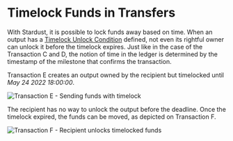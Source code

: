 # Timelock Funds in Transfers

With Stardust, it is possible to lock funds away based on time. When an output has a [Timelock Unlock Condition](https://github.com/iotaledger/tips/blob/master/tips/TIP-0018/tip-0018.md#timelock-unlock-condition)
defined, not even its rightful owner can unlock it before the timelock expires. Just like in the case of the Transaction C and D,
the notion of time in the ledger is determined by the timestamp of the milestone that confirms the transaction.

Transaction E creates an output owned by the recipient but timelocked until _May 24 2022 18:00:00_.

![Transaction E - Sending funds with timelock](/img/stardust_explanations/stardust_ledger_anatomy/simple_transaction/tx_E.svg)

The recipient has no way to unlock the output before the deadline. Once the timelock expired, the funds can be moved, as
depicted on Transaction F.

![Transaction F - Recipient unlocks timelocked funds](/img/stardust_explanations/stardust_ledger_anatomy/simple_transaction/tx_F.svg)
